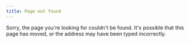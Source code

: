 ```yaml
---
title: Page not found
---
```


Sorry, the page you're looking for couldn't be found. It's possible that this page has moved, or the address may have been typed incorrectly.
